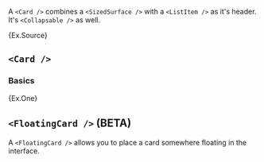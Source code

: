 
A `<Card />` combines a `<SizedSurface />` with a `<ListItem />` as it's header.
It's `<Collapsable />` as well.

<Example>{Ex.Source}</Example>

## `<Card />`

### Basics

<Example>{Ex.One}</Example>

## `<FloatingCard />` (BETA)

A `<FloatingCard />` allows you to place a card somewhere floating in the interface.

<Example>
  <Ex.Two />
</Example>
